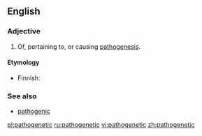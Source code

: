 ==English==

===Adjective===
{{en-adj}}

# Of, pertaining to, or causing [[pathogenesis]].

====Etymology====
{{trans-top|of, pertaining to, or causing pathogenesis}}
* Finnish: {{t|fi|patogeneettinen}}
{{trans-mid}}
{{trans-bottom}}

===See also===
* [[pathogenic]]

[[pl:pathogenetic]]
[[ru:pathogenetic]]
[[vi:pathogenetic]]
[[zh:pathogenetic]]